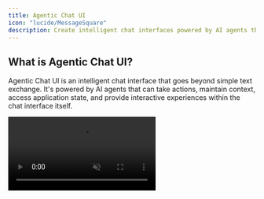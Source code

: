 ```yaml
---
title: Agentic Chat UI
icon: "lucide/MessageSquare"
description: Create intelligent chat interfaces powered by AI agents that can take actions and maintain context.
---
```


## What is Agentic Chat UI?

Agentic Chat UI is an intelligent chat interface that goes beyond simple text exchange. It's powered by AI agents that can take actions, maintain context, access application state, and provide interactive experiences within the chat interface itself.

<video src="/images/coagents/agentic-chat-ui.mp4" className="rounded-lg shadow-xl" loop playsInline controls autoPlay muted />

Unlike traditional chatbots that only respond with text, agentic chat interfaces can execute functions, display rich content, and create collaborative experiences between users and AI agents.

<Callout title="Ready to Implement Agentic Chat UI?">
Agentic Chat UI can be implemented with any Agent Framework, with each framework providing different approaches for creating intelligent, action-oriented chat experiences.

**Choose your integration to see framework-specific implementation guides and examples.** 
<IntegrationsGrid targetPage="agentic-chat-ui" suppressDirectToLLM />
</Callout>

<div className="grid grid-cols-1 md:grid-cols-2 gap-8">

<div>


## Key Features

### **Agent-Powered Responses**
Messages are generated by intelligent agents that understand context and can take appropriate actions.

### **Interactive Message Components**
Chat messages can contain buttons, forms, visualizations, and other interactive elements.

### **Real-time State Updates**
Chat interface updates in real-time as agents process information and modify application state.

### **Action Execution**
Agents can execute both frontend and backend actions directly from chat interactions.

### **Context Persistence**
Conversation context and agent state persist across sessions and interactions.

### **Multi-modal Communication**
Support for text, images, files, and custom interactive components within the chat.

</div>

<div>

## When to Use Agentic Chat UI

Consider Agentic Chat UI when you want to:

- **Provide natural language interfaces** for complex applications
- **Enable task completion** through conversational interactions
- **Create collaborative experiences** between users and AI
- **Simplify complex workflows** with guided conversations
- **Offer contextual help** that understands current application state
- **Build engaging user experiences** that go beyond traditional forms and menus
- **Provide accessible interfaces** that work well for users of all technical levels

</div>

</div>


